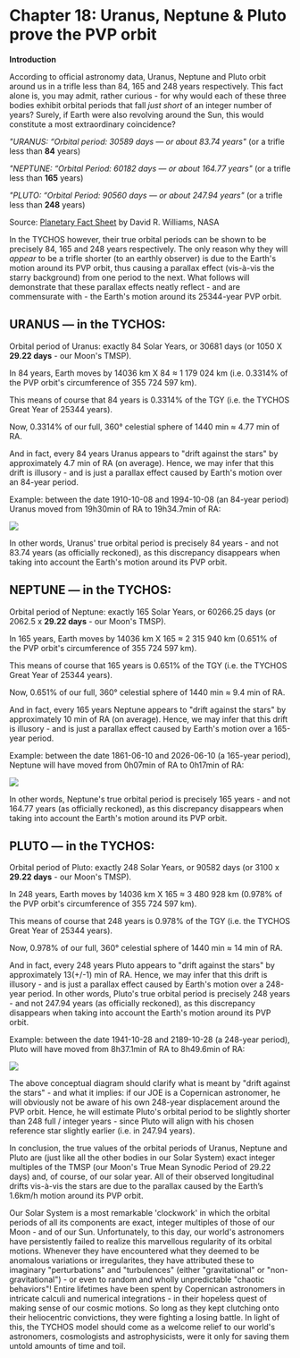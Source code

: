 Chapter 18: Uranus, Neptune & Pluto prove the PVP orbit
=====================================================

**Introduction**

According to official astronomy data, Uranus, Neptune and Pluto orbit around us in a trifle less than 84, 165 and 248 years respectively. This fact alone is, you may admit, rather curious - for why would each of these three bodies exhibit orbital periods that fall _just short_ of an integer number of years? Surely, if Earth were also revolving around the Sun, this would constitute a most extraordinary coincidence?  

 _"URANUS: “Orbital period: 30589 days — or about 83.74 years"_ (or a trifle less than **84** years)

_"NEPTUNE: “Orbital Period: 60182 days — or about 164.77 years"_ (or a trifle less than **165** years)

_"PLUTO: “Orbital Period: 90560 days — or about 247.94 years"_ (or a trifle less than **248** years)

Source: [Planetary Fact Sheet](https://www.tychos.info/citation/128A_Planet-fact.htm) by David R. Williams, NASA  
 
In the TYCHOS however, their true orbital periods can be shown to be precisely 84, 165 and 248 years respectively. The only reason why they will _appear_ to be a trifle shorter (to an earthly observer) is due to the Earth's motion around its PVP orbit, thus causing a parallax effect (vis-à-vis the starry background) from one period to the next. What follows will demonstrate that these parallax effects neatly reflect - and are commensurate with - the Earth's motion around its 25344-year PVP orbit.  


## URANUS — in the TYCHOS:

Orbital period of Uranus: exactly 84 Solar Years, or 30681 days (or 1050 X **29.22 days** - our Moon's TMSP).

In 84 years, Earth moves by 14036 km X 84 ≈ 1 179 024 km (i.e. 0.3314% of the PVP orbit's circumference of 355 724 597 km).

This means of course that 84 years is 0.3314% of the TGY (i.e. the TYCHOS Great Year of 25344 years).

Now, 0.3314% of our full, 360° celestial sphere of 1440 min ≈ 4.77 min of RA.

And in fact, every 84 years Uranus appears to "drift against the stars" by approximately 4.7 min of RA (on average). Hence, we may infer that this drift is illusory - and is just a parallax effect caused by Earth's motion over an 84-year period. 

Example: between the date 1910-10-08 and 1994-10-08 (an 84-year period) Uranus moved from 19h30min of RA to 19h34.7min of RA:

![](https://septclues.com/TYCHOS/URANUS_84YEARS_PARALLAX_01.jpg)

In other words, Uranus' true orbital period is precisely 84 years - and not 83.74 years (as officially reckoned), as this discrepancy disappears when taking into account the Earth's motion around its PVP orbit.

## NEPTUNE — in the TYCHOS:


Orbital period of Neptune: exactly 165 Solar Years, or 60266.25 days (or 2062.5 x **29.22 days** - our Moon's TMSP).

In 165 years, Earth moves by 14036 km X 165 ≈ 2 315 940 km (0.651% of the PVP orbit's circumference of 355 724 597 km).

This means of course that 165 years is 0.651% of the TGY (i.e. the TYCHOS Great Year of 25344 years).

Now, 0.651% of our full, 360° celestial sphere of 1440 min ≈ 9.4 min of RA.

And in fact, every 165 years Neptune appears to "drift against the stars" by approximately 10 min of RA (on average). Hence, we may infer that this drift is illusory - and is just a parallax effect caused by Earth's motion over a 165-year period.  

Example: between the date 1861-06-10 and 2026-06-10 (a 165-year period), Neptune will have moved from 0h07min of RA to 0h17min of RA:

![](https://septclues.com/TYCHOS/NEPTUNE_165YEARS_PARALLAX_01.jpg) 

In other words, Neptune's true orbital period is precisely 165 years - and not 164.77 years (as officially reckoned), as this discrepancy disappears when taking into account the Earth's motion around its PVP orbit. 

## PLUTO — in the TYCHOS:

Orbital period of Pluto: exactly 248 Solar Years, or 90582 days (or 3100 x **29.22 days** - our Moon's TMSP).

In 248 years, Earth moves by 14036 km X 165 ≈ 3 480 928 km (0.978% of the PVP orbit's circumference of 355 724 597 km).

This means of course that 248 years is 0.978% of the TGY (i.e. the TYCHOS Great Year of 25344 years).

Now, 0.978% of our full, 360° celestial sphere of 1440 min ≈ 14 min of RA.

And in fact, every 248 years Pluto appears to "drift against the stars" by approximately 13(+/-1) min of RA. Hence, we may infer that this drift is illusory - and is just a parallax effect caused by Earth's motion over a 248-year period. In other words, Pluto's true orbital period is precisely 248 years - and not 247.94 years (as officially reckoned), as this discrepancy disappears when taking into account the Earth's motion around its PVP orbit.  

Example: between the date 1941-10-28 and 2189-10-28 (a 248-year period), Pluto will have moved from 8h37.1min of RA to 8h49.6min of RA:

![](https://septclues.com/TYCHOS/PLUTO_PARALLAX_248YEARS_01.jpg)

The above conceptual diagram should clarify what is meant by "drift against the stars" - and what it implies: if our JOE is a Copernican astronomer, he will obviously not be aware of his own 248-year displacement around the PVP orbit. Hence, he will estimate Pluto's orbital period to be slightly shorter than 248 full / integer years - since Pluto will align with his chosen reference star slightly earlier (i.e. in 247.94 years).  

In conclusion, the true values of the orbital periods of Uranus, Neptune and Pluto are (just like all the other bodies in our Solar System) exact integer multiples of the TMSP (our Moon's True Mean Synodic Period of 29.22 days) and, of course, of our solar year. All of their observed longitudinal drifts vis-à-vis the stars are due to the parallax caused by the Earth’s 1.6km/h motion around its PVP orbit. 

Our Solar System is a most remarkable 'clockwork' in which the orbital periods of all its components are exact, integer multiples of those of our Moon - and of our Sun. Unfortunately, to this day, our world's astronomers have persistently failed to realize this marvellous regularity of its orbital motions. Whenever they have encountered what they deemed to be anomalous variations or irregularites, they have attributed these to imaginary "perturbations" and "turbulences" (either "gravitational" or "non-gravitational") - or even to random and wholly unpredictable "chaotic behaviors"! Entire lifetimes have been spent by Copernican astronomers in intricate calculi and numerical integrations - in their hopeless quest of making sense of our cosmic motions. So long as they kept clutching onto their heliocentric convictions, they were fighting a losing battle. In light of this, the TYCHOS model should come as a welcome relief to our world's astronomers, cosmologists and astrophysicists, were it only for saving them untold amounts of time and toil.








